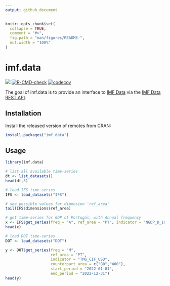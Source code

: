 ```yaml
---
output: github_document
---
```


<!-- README.md is generated from README.Rmd. Please edit that file -->

```r
knitr::opts_chunk$set(
  collapse = TRUE,
  comment = "#>",
  fig.path = "man/figures/README-",
  out.width = "100%"
)
```

# imf.data

<!-- badges: start -->
[![](https://www.r-pkg.org/badges/version/imf.data)](https://www.r-pkg.org/pkg/imf.data)
[![R-CMD-check](https://github.com/pedrobtz/imf.data/actions/workflows/R-CMD-check.yaml/badge.svg)](https://github.com/pedrobtz/imf.data/actions/workflows/R-CMD-check.yaml)
[![codecov](https://codecov.io/gh/pedrobtz/imf.data/graph/badge.svg?token=VQQI8WH9GR)](https://codecov.io/gh/pedrobtz/imf.data)
<!-- badges: end -->

The goal of imf.data is to provide an interface to [IMF Data](https://data.imf.org/) via the [IMF Data REST API](https://datahelp.imf.org/knowledgebase/articles/667681-json-restful-web-service).

## Installation

Install the released version of remotes from CRAN:

``` r
install.packages("imf.data")
```

## Usage

```r
library(imf.data)

# list all available time-series
dt <- list_datasets()
head(dt,3)
```

```r
# load IFS time-series
IFS <- load_datasets("IFS")

# see possible values for dimension 'ref_area'
tail(IFS$dimensions$ref_area)

# get time-series for GDP of Portugal, with Annual frequency
x <- IFS$get_series(freq = "A", ref_area = "PT", indicator = "NGDP_D_IX")
head(x)
```

```r
# load DOT time-series
DOT <- load_datasets("DOT")

y <- DOT$get_series(freq = "M",
                    ref_area = "PT",
                    indicator = "TMG_CIF_USD",
                    counterpart_area = c("B0","W00"),
                    start_period = "2022-01-01",
                    end_period = "2022-12-31")
head(y)
```
